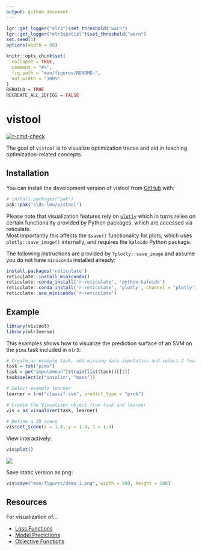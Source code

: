 ```yaml
---
output: github_document
---
```


<!-- README.md is generated from README.Rmd. Please edit that file -->

```r
lgr::get_logger("mlr3")$set_threshold("warn")
lgr::get_logger("mlr3spatial")$set_threshold("warn")
set.seed(1)
options(width = 80)

knitr::opts_chunk$set(
  collapse = TRUE,
  comment = "#>",
  fig.path = "man/figures/README-",
  out.width = "100%"
)
REBUILD = TRUE
RECREATE_ALL_2DFIGS = FALSE
```

# vistool

<!-- badges: start -->
[![r-cmd-check](https://github.com/slds-lmu/vistool/actions/workflows/r-cmd-check.yaml/badge.svg)](https://github.com/slds-lmu/vistool/actions/workflows/r-cmd-check.yaml)
<!-- badges: end -->

The goal of `vistool` is to visualize optimization traces and aid in teaching optimization-related concepts.

## Installation

You can install the development version of vistool from [GitHub](https://github.com/) with:

``` r
# install.packages("pak")
pak::pak("slds-lmu/vistool")
```

Please note that visualization features rely on [`plotly`]() which in turns relies on certain functionality provided by Python packages, which are accessed via reticulate.  
Most importantly this affects the `$save()` functionality for plots, which uses `plotly::save_image()` internally, and requires the `kaleido` Python package.

The following instructions are provided by `?plotly::save_image` and assume you do not have `miniconda` installed already:

```r
install.packages('reticulate')
reticulate::install_miniconda()
reticulate::conda_install('r-reticulate', 'python-kaleido')
reticulate::conda_install('r-reticulate', 'plotly', channel = 'plotly')
reticulate::use_miniconda('r-reticulate')
```

## Example

```r
library(vistool)
library(mlr3verse)
```


This examples shows how to visualize the prediction surface of an SVM on the `pima` task included in `mlr3`:

```r
# Create an example task, add missing data imputation and select 2 features
task = tsk("pima")
task = po("imputemean")$train(list(task))[[1]]
task$select(c("insulin", "mass"))

# Select example learner
learner = lrn("classif.svm", predict_type = "prob")

# Create the Visualizer object from task and learner
vis = as_visualizer(task, learner)

# Define a 3D scene
vis$set_scene(x = 1.4, y = 1.4, z = 1.4)
```

View interactively:

```r
vis$plot()
```

![](man/figures/demo_1.png)

Save static version as png:

```r
vis$save("man/figures/demo_1.png", width = 500, height = 500)
```

## Resources 

For visualization of...

* [Loss Functions](https://slds-lmu.github.io/vistool/articles/loss_functions.html)
* [Model Predictions](https://slds-lmu.github.io/vistool/articles/model.html)
* [Objective Functions](https://slds-lmu.github.io/vistool/articles/objective.html)
